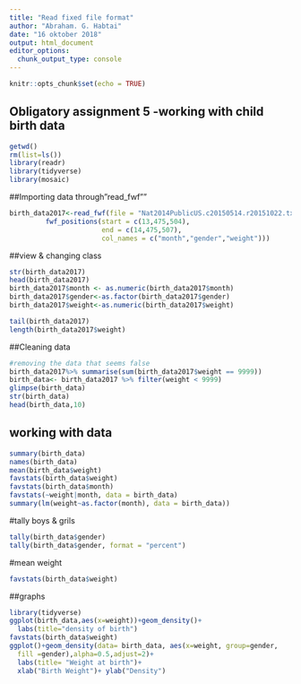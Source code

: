 ---
title: "Read fixed file format"
author: "Abraham. G. Habtai"
date: "16 oktober 2018"
output: html_document
editor_options: 
  chunk_output_type: console
---

```{r setup, include=FALSE, message= FALSE}
knitr::opts_chunk$set(echo = TRUE)
```

## Obligatory assignment 5 -working with child birth data
```{r}
getwd()
rm(list=ls())
library(readr)
library(tidyverse)
library(mosaic)
```
##Importing data through"read_fwf""
```{r}
birth_data2017<-read_fwf(file = "Nat2014PublicUS.c20150514.r20151022.txt",
         fwf_positions(start = c(13,475,504),
                       end = c(14,475,507),
                       col_names = c("month","gender","weight")))

```
##view & changing class
```{r}

str(birth_data2017)
head(birth_data2017)
birth_data2017$month <- as.numeric(birth_data2017$month)
birth_data2017$gender<-as.factor(birth_data2017$gender)
birth_data2017$weight<-as.numeric(birth_data2017$weight)

tail(birth_data2017)
length(birth_data2017$weight)
```

##Cleaning data

```{r}
#removing the data that seems false 
birth_data2017%>% summarise(sum(birth_data2017$weight == 9999))
birth_data<- birth_data2017 %>% filter(weight < 9999)
glimpse(birth_data)
str(birth_data)
head(birth_data,10)
```

## working with data
```{r}
summary(birth_data)
names(birth_data)
mean(birth_data$weight)
favstats(birth_data$weight)
favstats(birth_data$month)
favstats(~weight|month, data = birth_data)
summary(lm(weight~as.factor(month), data = birth_data))
```

#tally boys & grils
```{r}
tally(birth_data$gender)
tally(birth_data$gender, format = "percent")
```
#mean weight
```{r}
favstats(birth_data$weight)
```

##graphs
```{r}
library(tidyverse)
ggplot(birth_data,aes(x=weight))+geom_density()+
  labs(title="density of birth")
favstats(birth_data$weight)
ggplot()+geom_density(data= birth_data, aes(x=weight, group=gender, 
  fill =gender),alpha=0.5,adjust=2)+
  labs(title= "Weight at birth")+
  xlab("Birth Weight")+ ylab("Density")


       
```


